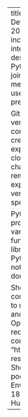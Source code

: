 ---
title: Intermediate Research Software Development with Python
offered: July, 2024
materials: "https://carpentries-incubator.github.io/python-intermediate-development/"
description: |
    Prerequisites: Git, Python, Shell
prerequisites: |
    Before joining this training, participants should meet the following criteria.
    (You can use this short quiz to test your prerequisite knowledge.)

    Git
    You are familiar with the concept of version control
    You have experience configuring Git for the first time and creating a local repository
    You have experience using Git to create and clone a repository and add/commit changes to it and to push to/pull from a remote repository
    Optionally, you have experience comparing various versions of tracked files or ignoring specific files

    Python
    You have a basic knowledge of programming in Python (using variables, lists, conditional statements, functions and importing external libraries)
    You have previously written Python scripts or iPython/Jupyter notebooks to accomplish tasks in your domain of work

    Shell
    You have experience using a command line interface, such as Bash, to navigate a UNIX-style file system and run commands with arguments
    Optionally, you have experience redirecting inputs and outputs from a command
registration: "https://datascience.wisc.edu/training-resources/"
tools: [PyCharm, Git, Unix Shell]
packages: [numpy, pytest, venv, poetry]
tags: [Unit Testing, Virtual Environments, Version Control]
length: 18 hours
organizers: 'Data Science Hub, UW-Madison Carpentries'
---